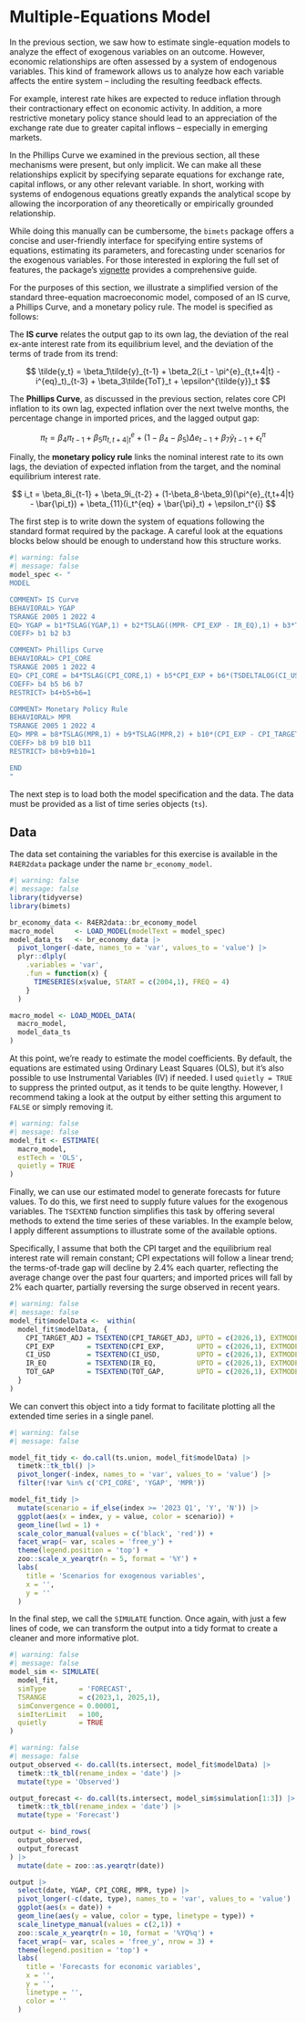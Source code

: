 # Multiple-Equations Model

In the previous section, we saw how to estimate single-equation models to analyze the effect of exogenous variables on an outcome. However, economic relationships are often assessed by a system of endogenous variables. This kind of framework allows us to analyze how each variable affects the entire system -- including the resulting feedback effects.

For example, interest rate hikes are expected to reduce inflation through their contractionary effect on economic activity. In addition, a more restrictive monetary policy stance should lead to an appreciation of the exchange rate due to greater capital inflows -- especially in emerging markets.

In the Phillips Curve we examined in the previous section, all these mechanisms were present, but only implicit. We can make all these relationships explicit by specifying separate equations for exchange rate, capital inflows, or any other relevant variable. In short, working with systems of endogenous equations greatly expands the analytical scope by allowing the incorporation of any theoretically or empirically grounded relationship.

While doing this manually can be cumbersome, the `bimets` package offers a concise and user-friendly interface for specifying entire systems of equations, estimating its parameters, and forecasting under scenarios for the exogenous variables. For those interested in exploring the full set of features, the package's [vignette](https://cran.r-project.org/web/packages/bimets/vignettes/bimets.pdf) provides a comprehensive guide.

For the purposes of this section, we illustrate a simplified version of the standard three-equation macroeconomic model, composed of an IS curve, a Phillips Curve, and a monetary policy rule. The model is specified as follows:

The **IS curve** relates the output gap to its own lag, the deviation of the real ex-ante interest rate from its equilibrium level, and the deviation of the terms of trade from its trend:

$$ \tilde{y_t} = \beta_1\tilde{y}_{t-1} + \beta_2(i_t - \pi^{e}_{t,t+4|t} - i^{eq}_t)_{t-3} + \beta_3\tilde{ToT}_t + \epsilon^{\tilde{y}}_t $$

The **Phillips Curve**, as discussed in the previous section, relates core CPI inflation to its own lag, expected inflation over the next twelve months, the percentage change in imported prices, and the lagged output gap:

$$ \pi_t = \beta_4\pi_{t-1} + \beta_5\pi^{e}_{t,t+4|t} + (1-\beta_4 - \beta_5)\Delta e_{t-1} + \beta_7\tilde{y}_{t-1} + \epsilon_t^{\pi} $$

Finally, the **monetary policy rule** links the nominal interest rate to its own lags, the deviation of expected inflation from the target, and the nominal equilibrium interest rate.

$$ i_t = \beta_8i_{t-1} + \beta_9i_{t-2} + (1-\beta_8-\beta_9)(\pi^{e}_{t,t+4|t} - \bar{\pi_t}) + \beta_{11}(i_t^{eq} + \bar{\pi}_t) + \epsilon_t^{i} $$

The first step is to write down the system of equations following the standard format required by the package. A careful look at the equations blocks below should be enough to understand how this structure works.

```r
#| warning: false
#| message: false
model_spec <- "
MODEL

COMMENT> IS Curve
BEHAVIORAL> YGAP
TSRANGE 2005 1 2022 4
EQ> YGAP = b1*TSLAG(YGAP,1) + b2*TSLAG((MPR- CPI_EXP - IR_EQ),1) + b3*TOT_GAP
COEFF> b1 b2 b3

COMMENT> Phillips Curve
BEHAVIORAL> CPI_CORE
TSRANGE 2005 1 2022 4
EQ> CPI_CORE = b4*TSLAG(CPI_CORE,1) + b5*CPI_EXP + b6*(TSDELTALOG(CI_USD)) + b7*TSLAG(YGAP,1)
COEFF> b4 b5 b6 b7
RESTRICT> b4+b5+b6=1

COMMENT> Monetary Policy Rule
BEHAVIORAL> MPR
TSRANGE 2005 1 2022 4
EQ> MPR = b8*TSLAG(MPR,1) + b9*TSLAG(MPR,2) + b10*(CPI_EXP - CPI_TARGET_ADJ) + b11*(IR_EQ + CPI_TARGET_ADJ)
COEFF> b8 b9 b10 b11
RESTRICT> b8+b9+b10=1

END
"
```

The next step is to load both the model specification and the data. The data must be provided as a list of time series objects (`ts`).

::: callout-tip
## Data

The data set containing the variables for this exercise is available in the `R4ER2data` package under the name `br_economy_model`.
:::

```r
#| warning: false
#| message: false
library(tidyverse)
library(bimets)

br_economy_data <- R4ER2data::br_economy_model
macro_model     <- LOAD_MODEL(modelText = model_spec)
model_data_ts   <- br_economy_data |> 
  pivot_longer(-date, names_to = 'var', values_to = 'value') |> 
  plyr::dlply(
    .variables = 'var', 
    .fun = function(x) {
      TIMESERIES(x$value, START = c(2004,1), FREQ = 4)
    }
  )

macro_model <- LOAD_MODEL_DATA(
  macro_model, 
  model_data_ts
)
```

At this point, we're ready to estimate the model coefficients. By default, the equations are estimated using Ordinary Least Squares (OLS), but it's also possible to use Instrumental Variables (IV) if needed. I used `quietly = TRUE` to suppress the printed output, as it tends to be quite lengthy. However, I recommend taking a look at the output by either setting this argument to `FALSE` or simply removing it.

```r
#| warning: false
#| message: false
model_fit <- ESTIMATE(
  macro_model, 
  estTech = 'OLS',
  quietly = TRUE
)
```

Finally, we can use our estimated model to generate forecasts for future values. To do this, we first need to supply future values for the exogenous variables. The `TSEXTEND` function simplifies this task by offering several methods to extend the time series of these variables. In the example below, I apply different assumptions to illustrate some of the available options.

Specifically, I assume that both the CPI target and the equilibrium real interest rate will remain constant; CPI expectations will follow a linear trend; the terms-of-trade gap will decline by 2.4% each quarter, reflecting the average change over the past four quarters; and imported prices will fall by 2% each quarter, partially reversing the surge observed in recent years.

```r
#| warning: false
#| message: false
model_fit$modelData <-  within(
  model_fit$modelData, {
    CPI_TARGET_ADJ = TSEXTEND(CPI_TARGET_ADJ, UPTO = c(2026,1), EXTMODE = 'CONSTANT')
    CPI_EXP        = TSEXTEND(CPI_EXP,        UPTO = c(2026,1), EXTMODE = 'LINEAR')
    CI_USD         = TSEXTEND(CI_USD,         UPTO = c(2026,1), EXTMODE = 'MYRATE', FACTOR = (1 - 0.02))
    IR_EQ          = TSEXTEND(IR_EQ,          UPTO = c(2026,1), EXTMODE = 'CONSTANT')
    TOT_GAP        = TSEXTEND(TOT_GAP,        UPTO = c(2026,1), EXTMODE = 'MYCONST', FACTOR = -2.4)
  }
)
```

We can convert this object into a tidy format to facilitate plotting all the extended time series in a single panel.

```r
#| warning: false
#| message: false

model_fit_tidy <- do.call(ts.union, model_fit$modelData) |>
  timetk::tk_tbl() |> 
  pivot_longer(-index, names_to = 'var', values_to = 'value') |> 
  filter(!var %in% c('CPI_CORE', 'YGAP', 'MPR')) 

model_fit_tidy |>
  mutate(scenario = if_else(index >= '2023 Q1', 'Y', 'N')) |> 
  ggplot(aes(x = index, y = value, color = scenario)) +
  geom_line(lwd = 1) +
  scale_color_manual(values = c('black', 'red')) +
  facet_wrap(~ var, scales = 'free_y') +
  theme(legend.position = 'top') +
  zoo::scale_x_yearqtr(n = 5, format = '%Y') +
  labs(
    title = 'Scenarios for exogenous variables',
    x = '',
    y = ''
  )
```

In the final step, we call the `SIMULATE` function. Once again, with just a few lines of code, we can transform the output into a tidy format to create a cleaner and more informative plot.

```r
#| warning: false
#| message: false
model_sim <- SIMULATE(
  model_fit,
  simType        = 'FORECAST',
  TSRANGE        = c(2023,1, 2025,1),
  simConvergence = 0.00001,
  simIterLimit   = 100,
  quietly        = TRUE
)
```

```r
#| warning: false
#| message: false
output_observed <- do.call(ts.intersect, model_fit$modelData) |> 
  timetk::tk_tbl(rename_index = 'date') |> 
  mutate(type = 'Observed') 

output_forecast <- do.call(ts.intersect, model_sim$simulation[1:3]) |> 
  timetk::tk_tbl(rename_index = 'date') |> 
  mutate(type = 'Forecast')

output <- bind_rows(
  output_observed,
  output_forecast
) |> 
  mutate(date = zoo::as.yearqtr(date))

output |> 
  select(date, YGAP, CPI_CORE, MPR, type) |> 
  pivot_longer(-c(date, type), names_to = 'var', values_to = 'value') |> 
  ggplot(aes(x = date)) +
  geom_line(aes(y = value, color = type, linetype = type)) +
  scale_linetype_manual(values = c(2,1)) +
  zoo::scale_x_yearqtr(n = 10, format = '%YQ%q') +
  facet_wrap(~ var, scales = 'free_y', nrow = 3) +
  theme(legend.position = 'top') +
  labs(
    title = 'Forecasts for economic variables',
    x = '',
    y = '',
    linetype = '',
    color = ''
  )
```
